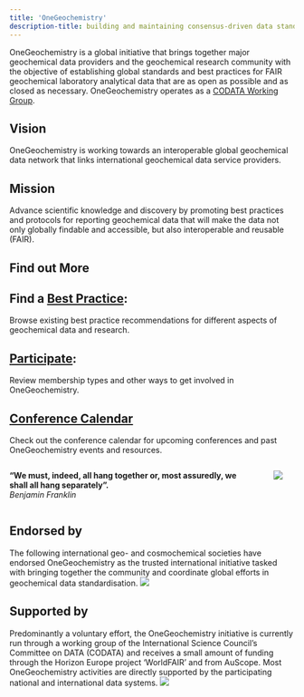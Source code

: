 ```yaml
---
title: 'OneGeochemistry'
description-title: building and maintaining consensus-driven data standards for geochemistry
---
```


OneGeochemistry is a global initiative that brings together major geochemical data providers and the geochemical research community with the objective of establishing global standards and best practices for FAIR geochemical laboratory analytical data that are as open as possible and as closed as necessary.
OneGeochemistry operates as a [CODATA Working Group](https://codata.org/initiatives/making-data-work/worldfair-2/onegeochemistry-wg/).

::: {.callout-warning icon=false}
## Vision
OneGeochemistry is working towards an interoperable global geochemical data network that links international geochemical data service providers.
:::

::: {.callout-tip icon=false}
## Mission
Advance scientific knowledge and discovery by promoting best practices and protocols for reporting geochemical data that will make the data not only globally findable and accessible, but also interoperable and reusable (FAIR).
:::



## Find out More {#sec-test}

<!--::: {.column-margin}
**“We must, indeed, all hang together or, most assuredly, we shall all hang separately”.**\
*Benjamin Franklin*
:::-->

<!--
- **Find a [Best Practice](best_practices.qmd):**
browse existing best practice recommendations for different aspects of geochemical data and research.


- **[Participate](participate.qmd):**
Review membership types and other ways to get involved in OneGeochemistry.


- **[Conference Calendar](https://onegeochemistry.github.io/participate.html#sec-calendar):**
Check out the conference calendar for upcoming conferences and past OneGeochemistry events and resources.
-->


::: {.callout-note appearance="simple" icon=false}
## Find a [Best Practice](best_practices.qmd):
Browse existing best practice recommendations for different aspects of geochemical data and research.
:::

::: {.callout-note appearance="simple" icon=false}
## [Participate](participate.qmd):
Review membership types and other ways to get involved in OneGeochemistry.
:::

::: {.callout-note appearance="simple" icon=false}
## [Conference Calendar](https://onegeochemistry.github.io/participate.html#sec-calendar)
Check out the conference calendar for upcoming conferences and past OneGeochemistry events and resources.
:::

:::: {.columns}
::: {.column width="90%"}
**“We must, indeed, all hang together or, most assuredly, we shall all hang separately”.**\
*Benjamin Franklin*
:::
::: {.column width="2%"}
:::
::: {.column width="8%"}
![](images/benjamin-franklin.png)
:::
::::



<!--::: {layout=[40,-10,40,-10,40]}

[![<font size="4"> Our Mission </font>](images/logo.png)](our_mission.qmd)

[![<font size="4"> Existing Best Practices </font>](images/best-practice2.jpg)](best_practices.qmd)

[![<font size="4"> Participate</font>](images/help.png)](participate.qmd)
:::-->



## Endorsed by
The following international geo- and cosmochemical societies have endorsed OneGeochemistry as the trusted international initiative tasked with bringing together the community and coordinate global efforts in geochemical data standardisation.
<!--Their endorsement will help disseminate the goals and activities of OneGeochemistry to a broad membership throughout the geochemical sub-disciplines, and increase participation in the initiative. Additional national and/or sub-disciplinary societies will be contacted in the future and the OneGeochemistry board invites suggestions and recommendations from the community.-->
![](images/endorsers.png)



## Supported by
Predominantly a voluntary effort, the OneGeochemistry initiative is currently run through a working group of the International Science Council’s Committee on DATA (CODATA) and receives a small amount of funding through the Horizon Europe project 'WorldFAIR' and from AuScope. Most OneGeochemistry activities are directly supported by the participating national and international data systems.
![](images/supporters_v3.png)

